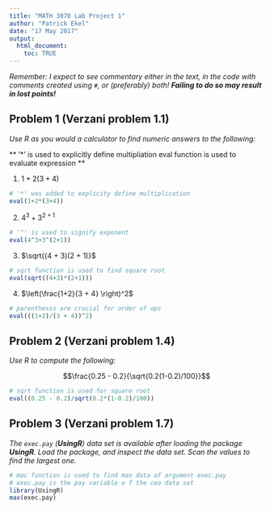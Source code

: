 ```yaml
---
title: "MATH 3070 Lab Project 1"
author: "Patrick Ekel"
date: "17 May 2017"
output:
  html_document:
    toc: TRUE
---
```


*Remember: I expect to see commentary either in the text, in the code with comments created using `#`, or (preferably) both! **Failing to do so may result in lost points!***

## Problem 1 (Verzani problem 1.1)
*Use R as you would a calculator to find numeric answers to the following:*

** '*' is used to explicitly define multipliation **
** eval function is used to evaluate expression **


1. $1 + 2(3 + 4)$

```r
# '*' was added to explicity define multiplication
eval(1+2*(3+4))
```

2. $4^3 + 3^{2 + 1}$

```r
# '^' is used to signify exponent
eval(4^3+3^(2+1))
```


3. $\sqrt{(4 + 3)(2 + 1)}$

```r
# sqrt function is used to find square root
eval(sqrt((4+3)*(2+1)))
```


4. $\left(\frac{1+2}{3 + 4} \right)^2$

```r
# parenthesss are crucial for order of ops
eval(((1+2)/(3 + 4))^2)
```

## Problem 2 (Verzani problem 1.4)
*Use R to compute the following:*


$$\frac{0.25 - 0.2}{\sqrt{0.2(1-0.2)/100}}$$

```r
# sqrt function is used for square root
eval((0.25 - 0.2)/sqrt(0.2*(1-0.2)/100))
```


## Problem 3 (Verzani problem 1.7)
*The `exec.pay` (**UsingR**) data set is available after loading the package **UsingR**. Load the package, and inspect the data set. Scan the values to find the largest one.*

```r
# mac function is used to find max data of argument exec.pay
# exec.pay is the pay variable o f the ceo data set
library(UsingR)
max(exec.pay)
```

